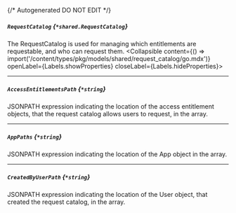 {/* Autogenerated DO NOT EDIT  */}

##### `RequestCatalog` *{`*shared.RequestCatalog`}*
The RequestCatalog is used for managing which entitlements are requestable, and who can request them.
<Collapsible content={() => import('/content/types/pkg/models/shared/request_catalog/go.mdx')} openLabel={Labels.showProperties} closeLabel={Labels.hideProperties}>
</Collapsible>

---
##### `AccessEntitlementsPath` *{`*string`}*
JSONPATH expression indicating the location of the access entitlement objects, that the request catalog allows users to request, in the array.

---
##### `AppPaths` *{`*string`}*
JSONPATH expression indicating the location of the App object in the array.

---
##### `CreatedByUserPath` *{`*string`}*
JSONPATH expression indicating the location of the User object, that created the request catalog, in the array.


